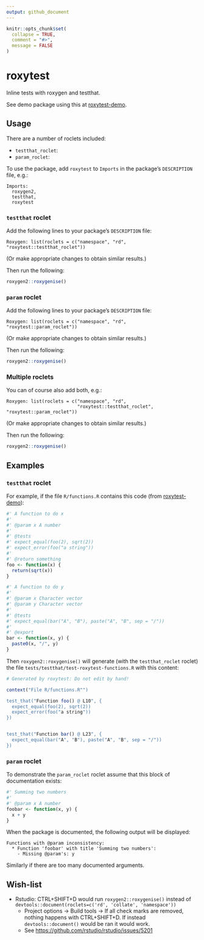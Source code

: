 ```yaml
---
output: github_document
---
```


<!-- README.md is generated from README.Rmd. Please edit only README.Rmd! -->

```r
knitr::opts_chunk$set(
  collapse = TRUE,
  comment = "#>",
  message = FALSE
)
```

# roxytest

Inline tests with roxygen and testthat.

See demo package using this at [roxytest-demo](https://github.com/mikldk/roxytest-demo).

## Usage

There are a number of roclets included:

* `testthat_roclet`:
* `param_roclet`: 

To use the package, add `roxytest` to `Imports` in the package's `DESCRIPTION` file, e.g.:

```
Imports:
  roxygen2, 
  testthat,
  roxytest
```

### `testthat` roclet

Add the following lines to your package's `DESCRIPTION` file:
```
Roxygen: list(roclets = c("namespace", "rd", "roxytest::testthat_roclet"))
```
(Or make appropriate changes to obtain similar results.) 

Then run the following:
```r
roxygen2::roxygenise()
```

### `param` roclet

Add the following lines to your package's `DESCRIPTION` file:
```
Roxygen: list(roclets = c("namespace", "rd", "roxytest::param_roclet"))
```
(Or make appropriate changes to obtain similar results.) 

Then run the following:
```r
roxygen2::roxygenise()
```

### Multiple roclets

You can of course also add both, e.g.:

```
Roxygen: list(roclets = c("namespace", "rd", 
                          "roxytest::testthat_roclet", "roxytest::param_roclet"))
```
(Or make appropriate changes to obtain similar results.) 

Then run the following:
```r
roxygen2::roxygenise()
```


## Examples

### `testthat` roclet

For example, if the file `R/functions.R` contains this code (from [roxytest-demo](https://github.com/mikldk/roxytest-demo)):

```r
#' A function to do x
#' 
#' @param x A number
#' 
#' @tests 
#' expect_equal(foo(2), sqrt(2))
#' expect_error(foo("a string"))
#' 
#' @return something
foo <- function(x) {
  return(sqrt(x))
}

#' A function to do y
#' 
#' @param x Character vector
#' @param y Character vector
#' 
#' @tests 
#' expect_equal(bar("A", "B"), paste("A", "B", sep = "/"))
#' 
#' @export
bar <- function(x, y) {
  paste0(x, "/", y)
}
```

Then `roxygen2::roxygenise()` will generate (with the `testthat_roclet` roclet) 
the file `tests/testthat/test-roxytest-functions.R` with this content:

```r
# Generated by roxytest: Do not edit by hand!

context("File R/functions.R"")

test_that("Function foo() @ L10", {
  expect_equal(foo(2), sqrt(2))
  expect_error(foo("a string"))
})


test_that("Function bar() @ L23", {
  expect_equal(bar("A", "B"), paste("A", "B", sep = "/"))
})
```

### `param` roclet

To demonstrate the `param_roclet` roclet assume that this block of documentation exists:

```r
#' Summing two numbers
#'
#' @param x A number
foobar <- function(x, y) {
  x + y
}
```

When the package is documented, the following output will be displayed:

```
Functions with @param inconsistency:
  * Function 'foobar' with title 'Summing two numbers': 
    - Missing @param's: y
```

Similarly if there are too many documented arguments.

## Wish-list


* Rstudio: CTRL+SHIFT+D would run `roxygen2::roxygenise()` instead of `devtools::document(roclets=c('rd', 'collate', 'namespace'))`
    + Project options -> Build tools -> If all check marks are removed, nothing happens with CTRL+SHIFT+D. If instead `devtools::document()` would be ran it would work.
    + See <https://github.com/rstudio/rstudio/issues/5201>

